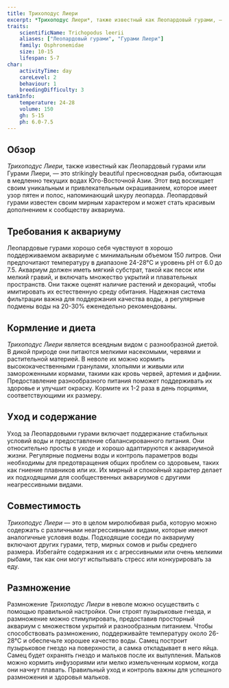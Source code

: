 ```yaml
---
title: Трихоподус Лиери
excerpt: *Трихоподус Лиери*, также известный как Леопардовый гурами, — это strikingly beautiful пресноводная рыба из Юго-Восточной Азии, восхищающая своими яркими цветами и мирным характером.
traits:
    scientificName: Trichopodus leerii
    aliases: ["Леопардовый гурами", "Гурами Лиери"]
    family: Osphronemidae
    size: 10-15
    lifespan: 5-7
char:
    activityTime: day
    careLevel: 2
    behaviour: 1
    breedingDifficulty: 3
tankInfo:
    temperature: 24-28
    volume: 150
    gh: 5-15
    ph: 6.0-7.5
---
```


## Обзор
*Трихоподус Лиери*, также известный как Леопардовый гурами или Гурами Лиери, — это strikingly beautiful пресноводная рыба, обитающая в медленно текущих водах Юго-Восточной Азии. Этот вид восхищает своим уникальным и привлекательным окрашиванием, которое имеет узор пятен и полос, напоминающий шкуру леопарда. Леопардовый гурами известен своим мирным характером и может стать красивым дополнением к сообществу аквариума.

## Требования к аквариуму
Леопардовые гурами хорошо себя чувствуют в хорошо поддерживаемом аквариуме с минимальным объемом 150 литров. Они предпочитают температуру в диапазоне 24-28°C и уровень pH от 6.0 до 7.5. Аквариум должен иметь мягкий субстрат, такой как песок или мелкий гравий, и включать множество укрытий и плавательных пространств. Они также оценят наличие растений и декораций, чтобы имитировать их естественную среду обитания. Надежная система фильтрации важна для поддержания качества воды, а регулярные подмены воды на 20-30% еженедельно рекомендованы.

## Кормление и диета
*Трихоподус Лиери* является всеядным видом с разнообразной диетой. В дикой природе они питаются мелкими насекомыми, червями и растительной материей. В неволе их можно кормить высококачественными гранулами, хлопьями и живыми или замороженными кормами, такими как кровь червей, артемия и дафнии. Предоставление разнообразного питания поможет поддерживать их здоровье и улучшит окраску. Кормите их 1-2 раза в день порциями, соответствующими их размеру.

## Уход и содержание
Уход за Леопардовыми гурами включает поддержание стабильных условий воды и предоставление сбалансированного питания. Они относительно просты в уходе и хорошо адаптируются к аквариумной жизни. Регулярные подмены воды и контроль параметров воды необходимы для предотвращения общих проблем со здоровьем, таких как гниение плавников или их. Их мирный и спокойный характер делает их подходящими для сообщественных аквариумов с другими неагрессивными видами.

## Совместимость
*Трихоподус Лиери* — это в целом миролюбивая рыба, которую можно содержать с различными неагрессивными видами, которые имеют аналогичные условия воды. Подходящие соседи по аквариуму включают других гурами, тетр, мирных сомов и рыбы среднего размера. Избегайте содержания их с агрессивными или очень мелкими рыбами, так как они могут испытывать стресс или конкурировать за еду.

## Размножение
Размножение *Трихоподус Лиери* в неволе можно осуществить с помощью правильной настройки. Они строят пузырьковые гнезда, и размножение можно стимулировать, предоставив просторный аквариум с множеством укрытий и разнообразным питанием. Чтобы способствовать размножению, поддерживайте температуру около 26-28°C и обеспечьте хорошее качество воды. Самец построит пузырьковое гнездо на поверхности, а самка откладывает в него яйца. Самец будет охранять гнездо и мальков после их вылупления. Мальков можно кормить инфузориями или мелко измельченным кормом, когда они начнут плавать. Правильный уход и контроль важны для успешного размножения и здоровья мальков.